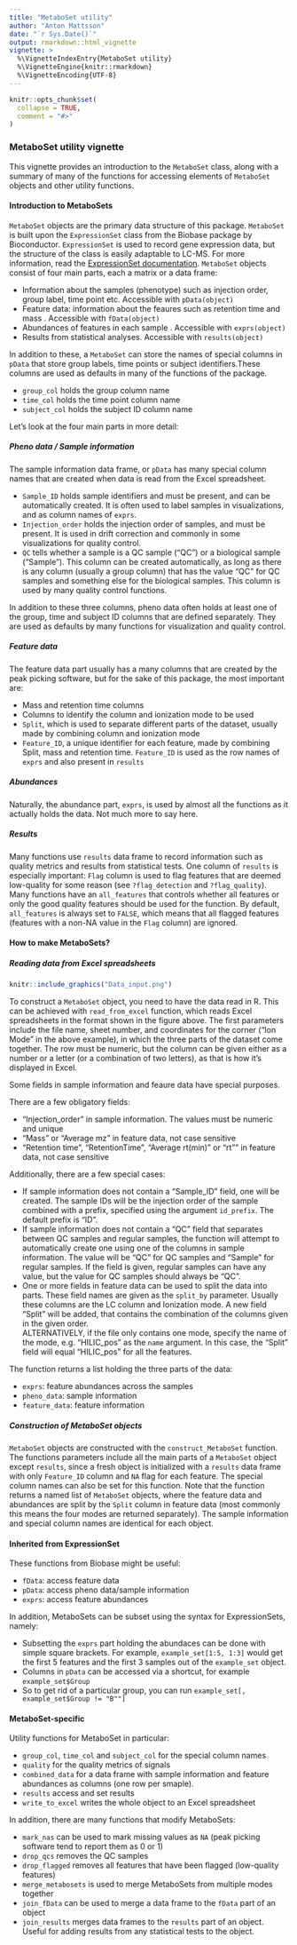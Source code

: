 ```yaml
---
title: "MetaboSet utility"
author: "Anton Mattsson"
date: "`r Sys.Date()`"
output: rmarkdown::html_vignette
vignette: >
  %\VignetteIndexEntry{MetaboSet utility}
  %\VignetteEngine{knitr::rmarkdown}
  %\VignetteEncoding{UTF-8}
---
```


```r
knitr::opts_chunk$set(
  collapse = TRUE,
  comment = "#>"
)
```

### MetaboSet utility vignette

This vignette provides an introduction to the ```MetaboSet``` class, along with a summary of many of the functions for accessing elements of ```MetaboSet``` objects and other utility functions.

#### Introduction to MetaboSets

```MetaboSet``` objects are the primary data structure of this package. ```MetaboSet``` is built upon the ```ExpressionSet``` class from the Biobase package by Bioconductor. ```ExpressionSet``` is used to record gene expression data, but the structure of the class is easily adaptable to LC-MS. For more information, read the [ExpressionSet documentation](https://www.bioconductor.org/packages/release/bioc/vignettes/Biobase/inst/doc/ExpressionSetIntroduction.pdf). ```MetaboSet``` objects consist of four main parts, each a matrix or a data frame:

- Information about the samples (phenotype) such as injection order, group label, time point etc. Accessible with ```pData(object)```
- Feature data: information about the feaures such as retention time and mass . Accessible with ```fData(object)```
- Abundances of features in each sample . Accessible with ```exprs(object)```
- Results from statistical analyses. Accessible with ```results(object)```

In addition to these, a ```MetaboSet``` can store the names of special columns in ```pData``` that store group labels, time points or subject identifiers.These columns are used as defaults in many of the functions of the package.  

- ```group_col``` holds the group column name  
- ```time_col``` holds the time point column name  
- ```subject_col``` holds the subject ID column name

Let's look at the four main parts in more detail:

##### Pheno data / Sample information

The sample information data frame, or ```pData``` has many special column names that are created when data is read from the Excel spreadsheet.  

- ```Sample_ID``` holds sample identifiers and must be present, and can be automatically created. It is often used to label samples in visualizations, and as column names of ```exprs```. 
- ```Injection_order``` holds the injection order of samples, and must be present. It is used in drift correction and commonly in some visualizations for quality control. 
- ```QC``` tells whether a sample is a QC sample ("QC") or a biological sample ("Sample"). This column can be created automatically, as long as there is any column (usually a group column) that has the value "QC" for QC samples and something else for the biological samples. This column is used by many quality control functions.

In addition to these three columns, pheno data often holds at least one of the group, time and subject ID columns that are defined separately. They are used as defaults by many functions for visualization and quality control.

##### Feature data

The feature data part usually has a many columns that are created by the peak picking software, but for the sake of this package, the most important are:  

- Mass and retention time columns  
- Columns to identify the column and ionization mode to be used  
- ```Split```, which is used to separate different parts of the dataset, usually made by combining column and ionization mode  
- ```Feature_ID```, a unique identifier for each feature, made by combining Split, mass and retention time. ```Feature_ID``` is used as the row names of ```exprs``` and also present in ```results```


##### Abundances

Naturally, the abundance part, ```exprs```, is used by almost all the functions as it actually holds the data. Not much more to say here.

##### Results

Many functions use ```results``` data frame to record information such as quality metrics and results from statistical tests. One column of ```results``` is especially important: ```Flag``` column is used to flag features that are deemed low-quality for some reason (see ```?flag_detection``` and ```?flag_quality```). Many functions have an ```all_features``` that controls whether all features or only the good quality features should be used for the function. By default, ```all_features``` is always set to ```FALSE```, which means that all flagged features (features with a non-NA value in the ```Flag``` column) are ignored.

#### How to make MetaboSets?

##### Reading data from Excel spreadsheets

```r
knitr::include_graphics("Data_input.png")
```

To construct a ```MetaboSet``` object, you need to have the data read in R. This can be achieved with ```read_from_excel``` function, which reads Excel spreadsheets in the format shown in the figure above. The first parameters include the file name, sheet number, and coordinates for the corner ("Ion Mode" in the above example), in which the three parts of the dataset come together. The row must be numeric, but the column can be given either as a number or a letter (or a combination of two letters), as that is how it's displayed in Excel. 

Some fields in sample information and feaure data have special purposes. 

There are a few obligatory fields:  

- "Injection_order" in sample information. The values must be numeric and unique  
- "Mass" or "Average mz" in feature data, not case sensitive  
- "Retention time", "RetentionTime", "Average rt(min)" or "rt"" in feature data, not case sensitive

Additionally, there are a few special cases:

- If sample information does not contain a "Sample_ID" field, one will be created. The sample IDs will be the injection order of the sample combined with a prefix, specified using the argument ```id_prefix```. The default prefix is "ID".  
- If sample information does not contain a "QC" field that separates between QC samples and regular samples, the function will attempt to automatically create one using one of the columns in sample information. The value will be "QC" for QC samples and "Sample" for regular samples. If the field is given, regular samples can have any value, but the value for QC samples should always be "QC".  
- One or more fields in feature data can be used to split the data into parts. These field names are given as the ```split_by``` parameter. Usually these columns are the LC column and Ionization mode. A new field "Split" will be added, that contains the combination of the columns given in the given order.  
ALTERNATIVELY, if the file only contains one mode, specify the name of the mode, e.g. "HILIC_pos" as the ```name``` argument. In this case, the "Split" field will equal "HILIC_pos" for all the features.

The function returns a list holding the three parts of the data:

- ```exprs```: feature abundances across the samples  
- ```pheno_data```: sample information  
- ```feature_data```: feature information

##### Construction of MetaboSet objects

```MetaboSet``` objects are constructed with the ```construct_MetaboSet``` function. The functions parameters include all the main parts of a ```MetaboSet``` object except ```results```, since a fresh object is initialized with a ```results``` data frame with only ```Feature_ID``` column and ```NA``` flag for each feature. The special column names can also be set for this function. Note that the function returns a named list of ```MetaboSet``` objects, where the feature data and abundances are split by the ```Split``` column in feature data (most commonly this means the four modes are returned separately). The sample information and special column names are identical for each object.

#### Inherited from ExpressionSet

These functions from Biobase might be useful:

- ```fData```: access feature data  
- ```pData```: access pheno data/sample information  
- ```exprs```: access feature abundances

In addition, MetaboSets can be subset using the syntax for ExpressionSets, namely:  

- Subsetting the ```exprs``` part holding the abundaces can be done with simple square brackets. For example, ```example_set[1:5, 1:3]``` would get the first 5 features and the first 3 samples out of the ```example_set``` object.  
- Columns in ```pData``` can be accessed via a shortcut, for example ```example_set$Group```  
- So to get rid of a particular group, you can run ```example_set[, example_set$Group != "B""]```

#### MetaboSet-specific

Utility functions for MetaboSet in particular:

- ```group_col```, ```time_col``` and ```subject_col``` for the special column names  
- ```quality``` for the quality metrics of signals  
- ```combined_data``` for a data frame with sample information and feature abundances as columns (one row per smaple).  
- ```results``` access and set results  
- ```write_to_excel``` writes the whole object to an Excel spreadsheet

In addition, there are many functions that modify MetaboSets:

- ```mark_nas``` can be used to mark missing values as ```NA``` (peak picking software tend to report them as 0 or 1)
- ```drop_qcs``` removes the QC samples  
- ```drop_flagged``` removes all features that have been flagged (low-quality features)  
- ```merge_metabosets``` is used to merge MetaboSets from multiple modes together  
- ```join_fData``` can be used to merge a data frame to the ```fData``` part of an object  
- ```join_results``` merges data frames to the ```results``` part of an object. Useful for adding results from any statistical tests to the object.


